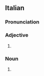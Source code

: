 ==Italian==

===Pronunciation===
{{it-pr|tsìngara}}

===Adjective===
{{head|it|adjective form|g=f-s}}

# {{adj form of|it|zingaro||f|s}}

===Noun===
{{it-noun|f|m=zingaro}}

# {{female equivalent of|it|zingaro}}